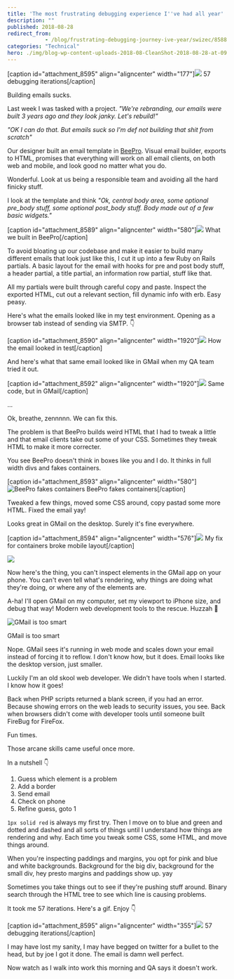 ```yaml
---
title: 'The most frustrating debugging experience I''ve had all year'
description: ""
published: 2018-08-28
redirect_from: 
            - /blog/frustrating-debugging-journey-ive-year/swizec/8588
categories: "Technical"
hero: ./img/blog-wp-content-uploads-2018-08-CleanShot-2018-08-28-at-09.27.06@2x-772x1024.png
---
```

\[caption id=&quot;attachment_8595&quot; align=&quot;aligncenter&quot; width=&quot;177&quot;]![](./img/blog-wp-content-uploads-2018-08-email-debugging.gif) 57 debugging iterations\[/caption]

Building emails sucks.

Last week I was tasked with a project. _&quot;We&#x27;re rebranding, our emails were built 3 years ago and they look janky. Let&#x27;s rebuild!&quot;_

_&quot;OK I can do that. But emails suck so I&#x27;m def not building that shit from scratch&quot;_

Our designer built an email template in [BeePro](https://beefree.io/bee-pro/). Visual email builder, exports to HTML, promises that everything will work on all email clients, on both web and mobile, and look good no matter what you do.

Wonderful. Look at us being a responsible team and avoiding all the hard finicky stuff.

I look at the template and think _&quot;Ok, central body area, some optional pre_body stuff, some optional post_body stuff. Body made out of a few basic widgets.&quot;_

\[caption id=&quot;attachment_8589&quot; align=&quot;aligncenter&quot; width=&quot;580&quot;]![](./img/blog-wp-content-uploads-2018-08-CleanShot-2018-08-28-at-09.27.06@2x-772x1024.png) What we built in BeePro\[/caption]

To avoid bloating up our codebase and make it easier to build many different emails that look just like this, I cut it up into a few Ruby on Rails partials. A basic layout for the email with hooks for pre and post body stuff, a header partial, a title partial, an information row partial, stuff like that.

All my partials were built through careful copy and paste. Inspect the exported HTML, cut out a relevant section, fill dynamic info with erb. Easy peasy.

Here&#x27;s what the emails looked like in my test environment. Opening as a browser tab instead of sending via SMTP. 👇

\[caption id=&quot;attachment_8590&quot; align=&quot;aligncenter&quot; width=&quot;1920&quot;]![](./img/blog-wp-content-uploads-2018-08-kapture_2018-08-24_at_14.37.34.gif) How the email looked in test\[/caption]

And here&#x27;s what that same email looked like in GMail when my QA team tried it out.

\[caption id=&quot;attachment_8592&quot; align=&quot;aligncenter&quot; width=&quot;1920&quot;]![](./img/blog-wp-content-uploads-2018-08-kapture_2018-08-24_at_14.34.37.gif) Same code, but in GMail\[/caption]

...

Ok, breathe, zennnnn. We can fix this.

The problem is that BeePro builds weird HTML that I had to tweak a little and that email clients take out some of your CSS. Sometimes they tweak HTML to make it more correcter.

You see BeePro doesn&#x27;t think in boxes like you and I do. It thinks in full width divs and fakes containers.

\[caption id=&quot;attachment_8593&quot; align=&quot;aligncenter&quot; width=&quot;580&quot;]![BeePro fakes containers](./img/blog-wp-content-uploads-2018-08-CleanShot-2018-08-28-at-09.33.17@2x-994x1024.png) BeePro fakes containers\[/caption]

Tweaked a few things, moved some CSS around, copy pastad some more HTML. Fixed the email yay!

Looks great in GMail on the desktop. Surely it&#x27;s fine everywhere.

\[caption id=&quot;attachment_8594&quot; align=&quot;aligncenter&quot; width=&quot;576&quot;]![](./img/blog-wp-content-uploads-2018-08-image_from_ios-576x1024.png) My fix for containers broke mobile layout\[/caption]

![](./img/media-IYIlvuWc21U4g-giphy.gif)

Now here&#x27;s the thing, you can&#x27;t inspect elements in the GMail app on your phone. You can&#x27;t even tell what&#x27;s rendering, why things are doing what they&#x27;re doing, or where any of the elements are.

A-ha! I&#x27;ll open GMail on my computer, set my viewport to iPhone size, and debug that way! Modern web development tools to the rescue. Huzzah 💪

![GMail is too smart]()

GMail is too smart

Nope. GMail sees it&#x27;s running in web mode and scales down your email instead of forcing it to reflow. I don&#x27;t know how, but it does. Email looks like the desktop version, just smaller.

Luckily I&#x27;m an old skool web developer. We didn&#x27;t have tools when I started. I know how it goes!

Back when PHP scripts returned a blank screen, if you had an error. Because showing errors on the web leads to security issues, you see. Back when browsers didn&#x27;t come with developer tools until someone built FireBug for FireFox.

Fun times.

Those arcane skills came useful once more.

In a nutshell 👇

1. Guess which element is a problem
2. Add a border
3. Send email
4. Check on phone
5. Refine guess, goto 1

`1px solid red` is always my first try. Then I move on to blue and green and dotted and dashed and all sorts of things until I understand how things are rendering and why. Each time you tweak some CSS, some HTML, and move things around.

When you&#x27;re inspecting paddings and margins, you opt for pink and blue and white backgrounds. Background for the big div, background for the small div, hey presto margins and paddings show up. yay

Sometimes you take things out to see if they&#x27;re pushing stuff around. Binary search through the HTML tree to see which line is causing problems.

It took me 57 iterations. Here&#x27;s a gif. Enjoy 👇

\[caption id=&quot;attachment_8595&quot; align=&quot;aligncenter&quot; width=&quot;355&quot;]![](./img/blog-wp-content-uploads-2018-08-email-debugging.gif) 57 debugging iterations\[/caption]

I may have lost my sanity, I may have begged on twitter for a bullet to the head, but by joe I got it done. The email is damn well perfect.

Now watch as I walk into work this morning and QA says it doesn&#x27;t work.
